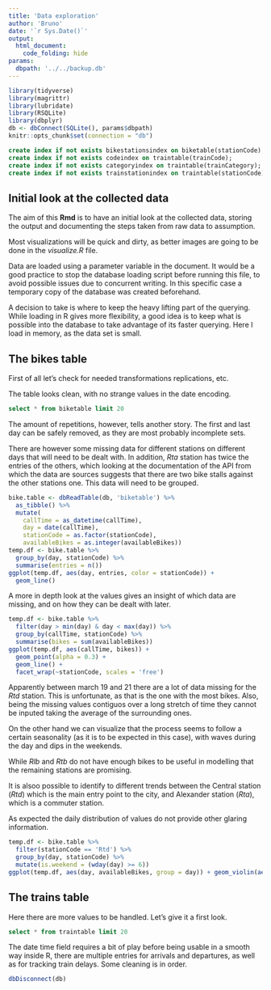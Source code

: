 ```yaml
---
title: 'Data exploration'
author: 'Bruno'
date: '`r Sys.Date()`'
output:
  html_document:
    code_folding: hide
params:
  dbpath: '../../backup.db'
---
```


```r
library(tidyverse)
library(magrittr)
library(lubridate)
library(RSQLite)
library(dbplyr)
db <- dbConnect(SQLite(), params$dbpath)
knitr::opts_chunk$set(connection = "db")
```

```sql
create index if not exists bikestationsindex on biketable(stationCode);
create index if not exists codeindex on traintable(trainCode);
create index if not exists categoryindex on traintable(trainCategory);
create index if not exists trainstationindex on traintable(stationCode);
```

## Initial look at the collected data

The aim of this **Rmd** is to have an initial look at the collected data, storing the output and documenting the steps taken from raw data to assumption.

Most visualizations will be quick and dirty, as better images are going to be done in the *visualize.R* file.

Data are loaded using a parameter variable in the document. It would be a good practice to stop the database loading script before running this file, to avoid possible issues due to concurrent writing. In this specific case a temporary copy of the database was created beforehand.

A decision to take is where to keep the heavy lifting part of the querying. While loading in R gives more flexibility, a good idea is to keep what is possible into the database to take advantage of its faster querying. Here I load in memory, as the data set is small.

## The bikes table

First of all let's check for needed transformations replications, etc.

The table looks clean, with no strange values in the date encoding.
```sql
select * from biketable limit 20
```


The amount of repetitions, however, tells another story. The first and last day can be safely removed, as they are most probably incomplete sets.

There are however some missing data for different stations on different days that will need to be dealt with.
In addition, *Rta* station has twice the entries of the others, which looking at the documentation of the API from which the data are sources suggests that there are two bike stalls against the other stations one. This data will need to be grouped.

```r
bike.table <- dbReadTable(db, 'biketable') %>%
  as_tibble() %>%
  mutate(
    callTime = as_datetime(callTime),
    day = date(callTime),
    stationCode = as.factor(stationCode),
    availableBikes = as.integer(availableBikes))
temp.df <- bike.table %>%
  group_by(day, stationCode) %>%
  summarise(entries = n())
ggplot(temp.df, aes(day, entries, color = stationCode)) +
  geom_line()
```

A more in depth look at the values gives an insight of which data are missing, and on how they can be dealt with later.

```r
temp.df <- bike.table %>%
  filter(day > min(day) & day < max(day)) %>%
  group_by(callTime, stationCode) %>%
  summarise(bikes = sum(availableBikes))
ggplot(temp.df, aes(callTime, bikes)) +
  geom_point(alpha = 0.3) +
  geom_line() +
  facet_wrap(~stationCode, scales = 'free')
```

Apparently between march 19 and 21 there are a lot of data missing for the *Rtd* station. This is unfortunate, as that is the one with the most bikes. Also, being the missing values contiguos over a long stretch of time they cannot be inputed taking the average of the surrounding ones.

On the other hand we can visualize that the process seems to follow a certain seasonality (as it is to be expected in this case), with waves during the day and dips in the weekends.

While *Rlb* and *Rtb* do not have enough bikes to be useful in modelling that the remaining stations are promising.

It is alsoo possible to identify to different trends between the Central station (*Rtd*) which is the main entry point to the city, and Alexander station (*Rta*), which is a commuter station.

As expected the daily distribution of values do not provide other glaring information.

```r
temp.df <- bike.table %>%
  filter(stationCode == 'Rtd') %>%
  group_by(day, stationCode) %>%
  mutate(is.weekend = (wday(day) >= 6))
ggplot(temp.df, aes(day, availableBikes, group = day)) + geom_violin(aes(fill = is.weekend))
```

## The trains table

Here there are more values to be handled. Let's give it a first look.

```sql
select * from traintable limit 20
```

The date time field requires a bit of play before being usable in a smooth way inside R, there are multiple entries for arrivals and departures, as well as for tracking train delays.
Some cleaning is in order.

```r
dbDisconnect(db)
```
